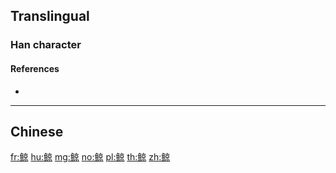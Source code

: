 {{character info/new}}
{{also|鯨}}
==Translingual==

===Han character===
{{Han char|rn=195|rad=鱼|as=08|sn=16|four=|canj=NMYRF|ids=⿰鱼京}}

====References====
* {{Han ref|kx=1480.511|hdz=74698.070|uh=9CB8|ud=40120}}

----

==Chinese==
{{zh-see|鯨}}

[[fr:鲸]]
[[hu:鲸]]
[[mg:鲸]]
[[no:鲸]]
[[pl:鲸]]
[[th:鲸]]
[[zh:鲸]]